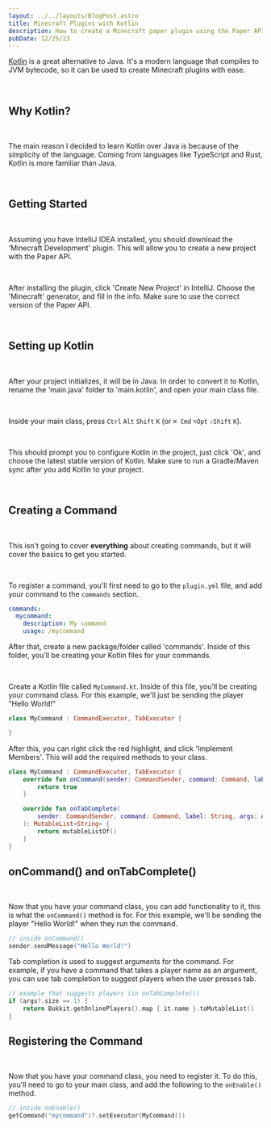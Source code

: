 ```yaml
---
layout: ../../layouts/BlogPost.astro
title: Minecraft Plugins with Kotlin
description: How to create a Minecraft paper plugin using the Paper API and Kotlin.
pubDate: 12/25/23
---
```


[Kotlin](https://kotlinlang.org/) is a great alternative to Java. It's a modern language that compiles to JVM bytecode, so it can be used to create Minecraft plugins with ease.

<br />

## Why Kotlin?

<br />

The main reason I decided to learn Kotlin over Java is because of the simplicity of the language. Coming from languages like TypeScript and Rust, Kotlin is more familiar than Java.

<br />

## Getting Started

<br />

Assuming you have IntelliJ IDEA installed, you should download the 'Minecraft Development' plugin. This will allow you to create a new project with the Paper API.

<br />

After installing the plugin, click 'Create New Project' in IntelliJ. Choose the 'Minecraft' generator, and fill in the info. Make sure to use the correct version of the Paper API.

<br />

## Setting up Kotlin

<br />

After your project initializes, it will be in Java. In order to convert it to Kotlin, rename the 'main.java' folder to 'main.kotlin', and open your main class file.

<br />

Inside your main class, press `Ctrl` `Alt` `Shift` `K` (or `⌘ Cmd` `⌥Opt` `⇧Shift` `K`).

<br />

This should prompt you to configure Kotlin in the project, just click 'Ok', and choose the latest stable version of Kotlin. Make sure to run a Gradle/Maven sync after you add Kotlin to your project.

<br />

## Creating a Command

<br />

This isn't going to cover **everything** about creating commands, but it will cover the basics to get you started.

<br />

To register a command, you'll first need to go to the `plugin.yml` file, and add your command to the `commands` section.

```yaml
commands:
  mycommand:
    description: My command
    usage: /mycommand
```

After that, create a new package/folder called 'commands'. Inside of this folder, you'll be creating your Kotlin files for your commands.

<br />

Create a Kotlin file called `MyCommand.kt`. Inside of this file, you'll be creating your command class. For this example, we'll just be sending the player "Hello World!"

```kotlin
class MyCommand : CommandExecutor, TabExecutor {

}
```

After this, you can right click the red highlight, and click 'Implement Members'. This will add the required methods to your class.

```kotlin
class MyCommand : CommandExecutor, TabExecutor {
    override fun onCommand(sender: CommandSender, command: Command, label: String, args: Array<out String>?): Boolean {
        return true
    }

    override fun onTabComplete(
        sender: CommandSender, command: Command, label: String, args: Array<out String>?
    ): MutableList<String> {
        return mutableListOf()
    }
}
```

## onCommand() and onTabComplete()

<br />

Now that you have your command class, you can add functionality to it, this is what the `onCommand()` method is for. For this example, we'll be sending the player "Hello World!" when they run the command.

```kotlin
// inside onCommand()
sender.sendMessage("Hello World!")
```

Tab completion is used to suggest arguments for the command. For example, if you have a command that takes a player name as an argument, you can use tab completion to suggest players when the user presses tab.

```kotlin
// example that suggests players (in onTabComplete())
if (args?.size == 1) {
    return Bukkit.getOnlinePlayers().map { it.name }.toMutableList()
}
```

## Registering the Command

<br />

Now that you have your command class, you need to register it. To do this, you'll need to go to your main class, and add the following to the `onEnable()` method.

```kotlin
// inside onEnable()
getCommand("mycommand")?.setExecutor(MyCommand())
```
